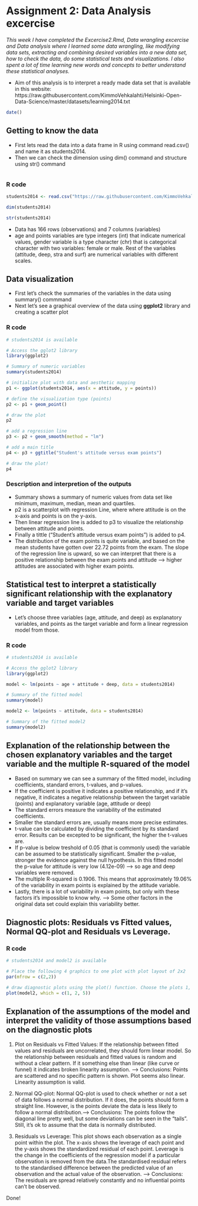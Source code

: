# Assignment 2: Data Analysis excercise

*This week I have completed the Excercise2.Rmd, Data wrangling excercise and Data analysis where I learned some data wrangling, like modifying data sets, extracting and combining desired variables into a new data set, how to check the data, do some statistical tests and visualizations. I also spent a lot of time learning new words and concepts to better understand these statistical analyses.*

- Aim of this analysis is to interpret a ready made data set that is available in this website: https://raw.githubusercontent.com/KimmoVehkalahti/Helsinki-Open-Data-Science/master/datasets/learning2014.txt 


```r
date()
```

## Getting to know the data

- First lets read the data into a data frame in R using command read.csv() and name it as students2014.
- Then we can check the dimension using dim() command and structure using str() command

```r

````
### R code
```r
students2014 <- read.csv("https://raw.githubusercontent.com/KimmoVehkalahti/Helsinki-Open-Data-Science/master/datasets/learning2014.txt")

dim(students2014)

str(students2014)
````
- Data has 166 rows (observations) and 7 columns (variables)
- age and points variables are type integers (int) that indicate numerical values, gender variable is a type character (chr) that is categorical character with two variables: female or male. Rest of the variables (attitude, deep, stra and surf) are numerical variables with different scales. 

## Data visualization 

- First let's check the summaries of the variables in the data using summary() commmand
- Next let's see a graphical overview of the data using **ggplot2** library and creating a scatter plot 

### R code 
```r
# students2014 is available

# Access the gglot2 library
library(ggplot2)

# Summary of numeric variables
summary(students2014)

# initialize plot with data and aesthetic mapping
p1 <- ggplot(students2014, aes(x = attitude, y = points))

# define the visualization type (points)
p2 <- p1 + geom_point()

# draw the plot
p2

# add a regression line
p3 <- p2 + geom_smooth(method = "lm")

# add a main title
p4 <- p3 + ggtitle("Student's attitude versus exam points")

# draw the plot!
p4
```

### Description and interpretion of the outputs
- Summary shows a summary of numeric values from data set like minimum, maximum, median, mean and quartiles. 
- p2 is a scatterplot with regression Line, where where attitude is on the x-axis and points is on the y-axis.
- Then linear regression line is added to p3 to visualize the relationship between attitude and points.
- Finally a tittle ("Student's attitude versus exam points") is added to p4. 
- The distribution of the exam points is quite variable, and based on the mean students have gotten over 22.72 points from the exam. The slope of the regression line is upward, so we can interpret that there is a positive relationship between the exam points and attitude --> higher attitudes are associated with higher exam points.

## Statistical test to interpret a statistically significant relationship with the explanatory variable and target variables

-  Let's choose three variables (age, attitude, and deep) as explanatory variables, and points as the target variable and form a linear regression model from those. 

### R code
```r
# students2014 is available

# Access the gglot2 library
library(ggplot2)

model <- lm(points ~ age + attitude + deep, data = students2014)

# Summary of the fitted model
summary(model)

model2 <- lm(points ~ attitude, data = students2014)

# Summary of the fitted model2
summary(model2)
````
## Explanation of the relationship between the chosen explanatory variables and the target variable and the multiple R-squared of the model 

- Based on summary we can see a summary of the fitted model, including coefficients, standard errors, t-values, and p-values.
- If the coefficient is positive it indicates a positive relationship, and if it's negative, it indicates a negative relationship between the target variable (points) and explanatory variable (age, attitude or deep)
- The standard errors measure the variability of the estimated coefficients.
- Smaller the standard errors are, usually means more precise estimates.
- t-value can be calculated by dividing the coefficient by its standard error. Results can be excepted to be significant, the higher the t-values are.
- If p-value is below treshold of 0.05 (that is commonly used) the variable can be assumed to be statistically significant. Smaller the p-value, stronger the evidence against the null hypothesis. In this fitted model the p-value for  attitude is very low (4.12e-09) --> so age and deep variables were removed.
- The multiple R-squared is 0.1906. This means that approximately 19.06% of the variability in exam points is explained by the attitude variable.
-  Lastly, there is a lot of variability in exam points, but only with these factors it's impossible to know why. --> Some other factors in the original data set could explain this variability better. 


## Diagnostic plots: Residuals vs Fitted values, Normal QQ-plot and Residuals vs Leverage.

### R code
```r
# students2014 and model2 is available

# Place the following 4 graphics to one plot with plot layout of 2x2
par(mfrow = c(2,2))

# draw diagnostic plots using the plot() function. Choose the plots 1, 2 and 5
plot(model2, which = c(1, 2, 5))
````

## Explanation of the assumptions of the model and interpret the validity of those assumptions based on the diagnostic plots

1. Plot on Residuals vs Fitted Values:
If the relationship between fitted values and residuals are uncorrelated, they should form linear model. So the relationship between residuals and fitted values is random and without a clear pattern. If it something else than linear (like curve or funnel) it indicates broken linearity assumption. --> Conclusions: Points are scattered and no specific pattern is shown. Plot seems also linear. Linearity assumption is valid.

2. Normal QQ-plot:
Normal QQ-plot is used to check whether or not a set of data follows a normal distribution. If it does, the points should form a straight line. However, is the points deviate the data is less likely to follow a normal distribution.--> Conclusions: The points follow the diagonal line pretty well, but some deviations can be seen in the "tails". Still, it's ok to assume that the data is normally distributed. 

3. Residuals vs Leverage:
This plot shows each observation as a single point within the plot. The x-axis shows the leverage of each point and the y-axis shows the standardized residual of each point. Leverage is the change in the coefficients of the regression model if a particular observation is removed from the data.The standardised residual refers to the standardised difference between the predicted value of an observation and the actual value of the observation. --> Conclusions: The residuals are spread relatively constantly and no influential points can't be observed. 

Done! 